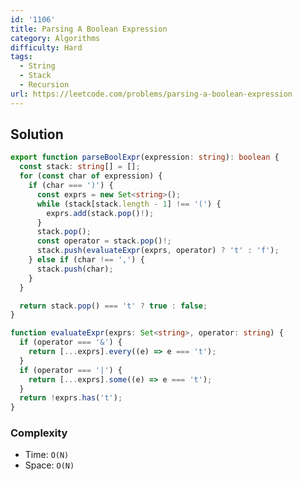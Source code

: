 ```yaml
---
id: '1106'
title: Parsing A Boolean Expression
category: Algorithms
difficulty: Hard
tags:
  - String
  - Stack
  - Recursion
url: https://leetcode.com/problems/parsing-a-boolean-expression
---
```


## Solution

```typescript filename="solution.ts" copy
export function parseBoolExpr(expression: string): boolean {
  const stack: string[] = [];
  for (const char of expression) {
    if (char === ')') {
      const exprs = new Set<string>();
      while (stack[stack.length - 1] !== '(') {
        exprs.add(stack.pop()!);
      }
      stack.pop();
      const operator = stack.pop()!;
      stack.push(evaluateExpr(exprs, operator) ? 't' : 'f');
    } else if (char !== ',') {
      stack.push(char);
    }
  }

  return stack.pop() === 't' ? true : false;
}

function evaluateExpr(exprs: Set<string>, operator: string) {
  if (operator === '&') {
    return [...exprs].every((e) => e === 't');
  }
  if (operator === '|') {
    return [...exprs].some((e) => e === 't');
  }
  return !exprs.has('t');
}
```

### Complexity

- Time: `O(N)`
- Space: `O(N)`
